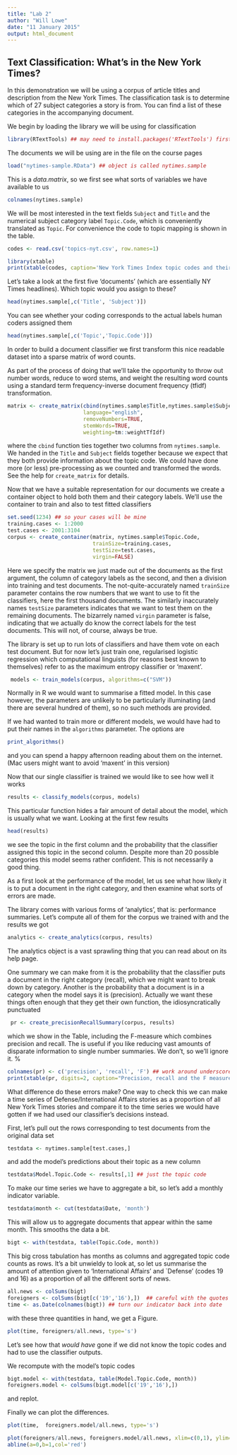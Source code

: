 ```yaml
---
title: "Lab 2"
author: "Will Lowe"
date: "11 January 2015"
output: html_document
---
```


## Text Classification: What's in the New York Times?

In this demonstration we will be using a corpus of article titles and description from
the New York Times.  The classification task is to determine which of 27 subject categories
a story is from.  You can find a list of these categories in the accompanying document.

We begin by loading the library we will be using for classification 
```r
library(RTextTools) ## may need to install.packages('RTextTools') first
```
The documents we will be using are in the file on the course pages
```r
load("nytimes-sample.RData") ## object is called nytimes.sample
```
This is a *data.matrix*, so we first see what sorts of variables we have available to us
```r
colnames(nytimes.sample)
```
We will be most interested in the text fields `Subject` and `Title` and the numerical subject category label `Topic.Code`, which is conveniently translated as `Topic`.  For convenience the code to topic mapping is shown in the table.

```r
codes <- read.csv('topics-nyt.csv', row.names=1)
```

```r
library(xtable)
print(xtable(codes, caption='New York Times Index topic codes and their descriptive names', label='codes'), type='html')
```
Let's take a look at the first five 'documents'
(which are essentially NY Times headlines). Which topic would you assign to these?
```r
head(nytimes.sample[,c('Title', 'Subject')])
```
You can see whether your coding corresponds to the actual labels human coders assigned them
```r
head(nytimes.sample[,c('Topic','Topic.Code')])
```
In order to build a document classifier we first 
transform this nice readable dataset into a sparse matrix of word counts.

As part of the process of doing that we'll take the opportunity to throw out number words, reduce 
to word stems, and weight the resulting word counts using a standard term 
frequency-inverse document frequency (tfidf) transformation.  
```r
matrix <- create_matrix(cbind(nytimes.sample$Title,nytimes.sample$Subject),
                        language="english",
                        removeNumbers=TRUE, 
                        stemWords=TRUE, 
                        weighting=tm::weightTfIdf)
```
where the `cbind` function ties together two columns from `nytimes.sample`.
We handed in the `Title` and `Subject` fields together
because we expect that they both provide information about the topic code.  We
could have done more (or less) pre-processing as we counted and transformed the
words.  See the help for `create_matrix` for details.

Now that we have a suitable representation for our documents we create a container object
to hold both them and their category labels.  We'll use the container to train and
also to test fitted classifiers
```r
set.seed(1234) ## so your cases will be mine
training.cases <- 1:2000
test.cases <- 2001:3104
corpus <- create_container(matrix, nytimes.sample$Topic.Code, 
                           trainSize=training.cases, 
                           testSize=test.cases, 
                           virgin=FALSE)
```
 Here we specify the matrix we just made out of the documents as the first argument,
 the column of category labels as the second, and then a division into training
 and test documents.  The not-quite-accurately named `trainSize` parameter
 contains the row numbers that we want to use to fit the classifiers, here the 
 first thousand documents.  The similarly inaccurately names `testSize` 
 parameters indicates that we want to test them on the remaining documents.  The
 bizarrely named `virgin` parameter is false, indicating that we actually
 do know the correct labels for the test documents.  This will not, of 
 course, always be true.
 
 The library is set up to run lots of classifiers and have them vote on each test 
 document.  But for now let's just train one, regularised 
 logistic regression which computational linguists (for reasons best known
 to themselves) refer to as the maximum entropy classifier or 'maxent'.
 
```r
 models <- train_models(corpus, algorithms=c("SVM"))
``` 
Normally in R we would want to summarise a fitted model.  In this case however, the 
 parameters are unlikely to be particularly illuminating (and there are several
 hundred of them), so no such methods are provided.
 
 If we had wanted to train more or different models, we would have had to put their 
 names in the `algorithms` parameter.  The options are 
```r
print_algorithms()
```
 and you can spend a happy afternoon reading about them on the internet.  (Mac users might want to avoid 'maxent' in this version)
 
Now that our single classifier is trained we would like to see how well it works
```r
results <- classify_models(corpus, models)
```
 This particular function hides a fair amount of detail about the model, which is 
 usually what we want.  Looking at the first few results 
```r
head(results)
```
 we see the topic in the first column and the probability that the classifier
 assigned this topic in the second column.  Despite more than 20 possible categories this model seems rather confident.  This is not necessarily a good thing.  
 
 As a first look at the 
 performance of the model, let us see what how likely it is
 to put a document in the right category, and then examine what sorts of errors are made.
 
 The library comes with various forms of 'analytics', 
 that is: performance summaries.  Let's 
 compute all of them for the corpus we trained with and the results we got
```r
analytics <- create_analytics(corpus, results) 
```
 The analytics object is a vast sprawling thing that you can read about on its help page.
 
 One summary we can make from it is the probability that the classifier puts a 
 document in the right category (recall), which we might want to break down by category.  Another is the
 probability that a document is in a category when the model says it is (precision).
 Actually we want these things often enough that they get their own function, the idiosyncratically punctuated 
```r
 pr <- create_precisionRecallSummary(corpus, results)
```
 which we show in the Table, including the F-measure which combines precision and recall.  The is useful if you like reducing vast amounts of disparate information to single number summaries.  We don't, so we'll ignore it.
% 
 
```r
colnames(pr) <- c('precision', 'recall', 'F') ## work around underscore bug in memisc's toLatex 
print(xtable(pr, digits=2, caption="Precision, recall and the F measure for classifier performance", label="pr"), type='html')
```
 
What difference do these errors make?  One way to check this we can make a time series of Defense/International Affairs stories as a proportion of all New York Times stories and compare it to the time series we would have gotten if we had used our classifier's decisions instead.

First, let's pull out the rows corresponding to test documents from the original
data set
```r
testdata <- nytimes.sample[test.cases,]
```
and add the model's predictions about their topic as a new column
```r
testdata$Model.Topic.Code <- results[,1] ## just the topic code 
```
To make our time series we have to aggregate a bit, so let's add a monthly indicator variable.
```r
testdata$month <- cut(testdata$Date, 'month')
```
This will allow us to aggregate documents that appear within the same month. This smooths the 
data a bit.
```r
bigt <- with(testdata, table(Topic.Code, month))
```
This big cross tabulation has months as columns and aggregated topic code counts as rows.  It's
a bit unwieldy to look at, so let us summarise the amount of attention given to 'International Affairs'
and `Defense' (codes 19 and 16) as a proportion of all the different sorts of news.
```r
all.news <- colSums(bigt)
foreigners <- colSums(bigt[c('19','16'),])  ## careful with the quotes
time <- as.Date(colnames(bigt)) ## turn our indicator back into date
```
with these three quantities in hand, we get a Figure.

```r
plot(time, foreigners/all.news, type='s')
```

Let's see how that *would have* gone if we did not know the topic codes and had to use the classifier outputs. 

We recompute with the model's 
topic codes
```r
bigt.model <- with(testdata, table(Model.Topic.Code, month))
foreigners.model <- colSums(bigt.model[c('19','16'),])
```
and replot.

Finally we can plot the differences.
```r
plot(time,  foreigners.model/all.news, type='s')
```

```r
plot(foreigners/all.news, foreigners.model/all.news, xlim=c(0,1), ylim=c(0,1))
abline(a=0,b=1,col='red')
```

